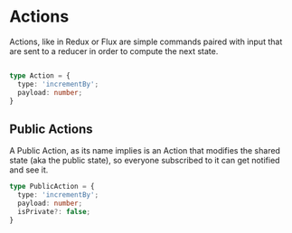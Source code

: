 # Actions

Actions, like in Redux or Flux are simple commands paired with input that are sent to a reducer in order to compute the next state.

```ts

type Action = {
  type: 'incrementBy';
  payload: number;
}

```

## Public Actions

A Public Action, as its name implies is an Action that modifies the shared state (aka the public state), so everyone subscribed to it can get notified and see it.

```ts
type PublicAction = {
  type: 'incrementBy';
  payload: number;
  isPrivate?: false;
}
```
